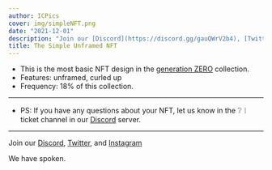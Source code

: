 ```yaml
---
author: ICPics
cover: img/simpleNFT.png
date: "2021-12-01"
description: "Join our [Discord](https://discord.gg/gauQWrV2b4), [Twitter](https://twitter.com/ethnICPic), and [Instagram](https://www.instagram.com/ethnicpictures/)"
title: The Simple Unframed NFT 
---
```



- This is the most basic NFT design in the [generation ZERO](/showcase/) collection.
- Features: unframed, curled up
- Frequency: 18% of this collection.

---

- PS: If you have any questions about your NFT, let us know in the ❔︱ticket channel in our [Discord](https://discord.gg/gauQWrV2b4) server.

---

Join our [Discord](https://discord.gg/gauQWrV2b4), [Twitter](https://twitter.com/ethnICPic), and [Instagram](https://www.instagram.com/ethnicpictures/) 

We have spoken.
